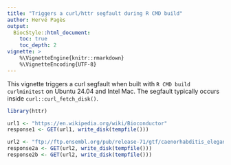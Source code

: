 ```yaml
---
title: "Triggers a curl/httr segfault during R CMD build"
author: Hervé Pagès
output:
  BiocStyle::html_document:
    toc: true
    toc_depth: 2
vignette: >
    %\VignetteEngine{knitr::rmarkdown}
    %\VignetteEncoding{UTF-8}
---
```


This vignette triggers a curl segfault when built with
`R CMD build curlminitest` on Ubuntu 24.04 and Intel Mac.
The segfault typically occurs inside `curl::curl_fetch_disk()`.

```r
library(httr)

url1 <- "https://en.wikipedia.org/wiki/Bioconductor"
response1 <- GET(url1, write_disk(tempfile()))

url2 <- "ftp://ftp.ensembl.org/pub/release-71/gtf/caenorhabditis_elegans/Caenorhabditis_elegans.WBcel235.71.gtf.gz"
response2a <- GET(url2, write_disk(tempfile()))
response2b <- GET(url2, write_disk(tempfile()))
```

